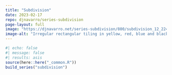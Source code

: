 ```yaml
---
title: "Subdivision"
date: 2023-02-17
repo: djnavarro/series-subdivision
page-layout: full
image: "https://djnavarro.net/series-subdivision/800/subdivision_12_2249.png"
image-alt: "Irregular rectangular tiling in yellow, red, blue and black, with circular shaped disruptions to the pattern"
---
```

   
::: {.grid}
  
```r
#| echo: false
#| message: false
#| results: asis
source(here::here("_common.R"))
build_series("subdivision")
```
   
:::
   
